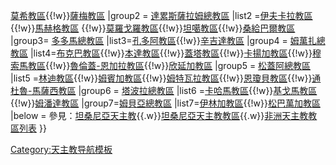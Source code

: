 {{Navbox
|name = 坦桑尼亞天主教教區
|title = 坦桑尼亞天主教教區
|style = 100%
|group1 = [[天主教阿魯沙總教區|阿魯沙總教區]]
|list1 =[[天主教姆布盧教區|姆布盧教區]]{{!w}}[[天主教莫希教區|莫希教區]]{{!w}}[[天主教薩梅教區|薩梅教區]]
|group2 = [[天主教達累斯薩拉姆總教區|達累斯薩拉姆總教區]]
|list2 =[[天主教伊夫卡拉教區|伊夫卡拉教區]]{{!w}}[[天主教馬赫格教區|馬赫格教區]] {{!w}}[[天主教莫羅戈羅教區|莫羅戈羅教區]]{{!w}}[[天主教坦噶教區|坦噶教區]]{{!w}}[[天主教桑給巴爾教區|桑給巴爾教區]]
|group3= [[天主教多多馬總教區|多多馬總教區]]
|list3=[[天主教孔多阿教區|孔多阿教區]]{{!w}}[[天主教辛吉達教區|辛吉達教區]]
|group4 = [[天主教姆萬扎總教區|姆萬扎總教區]]
|list4=[[天主教布克巴教區|布克巴教區]]{{!w}}[[天主教本達教區|本達教區]]{{!w}}[[天主教蓋塔教區|蓋塔教區]]{{!w}}[[天主教卡揚加教區|卡揚加教區]]{{!w}}[[天主教穆索馬教區|穆索馬教區]]{{!w}}[[天主教魯倫蓋-恩加拉教區|魯倫蓋-恩加拉教區]]{{!w}}[[天主教欣延加教區|欣延加教區]]
|group5 = [[天主教松蓋阿總教區|松蓋阿總教區]]
|list5 =[[天主教林迪教區|林迪教區]]{{!w}}[[天主教姆賓加教區|姆賓加教區]]{{!w}}[[天主教姆特瓦拉教區|姆特瓦拉教區]]{{!w}}[[天主教恩瓊貝教區|恩瓊貝教區]]{{!w}}[[天主教通杜魯-馬薩西教區|通杜魯-馬薩西教區]]
|group6 = [[天主教塔波拉總教區|塔波拉總教區]]
|list6 =[[天主教卡哈馬教區|卡哈馬教區]]{{!w}}[[天主教基戈馬教區|基戈馬教區]]{{!w}}[[天主教姆潘達教區|姆潘達教區]]
|group7=[[天主教姆貝亞總教區|姆貝亞總教區]]
|list7=[[天主教伊林加教區|伊林加教區]]{{!w}}[[天主教松巴萬加教區|松巴萬加教區]]
|below = 參見：[[坦桑尼亞天主教]]{{.w}}[[坦桑尼亞天主教教區]]{{.w}}[[非洲天主教教區列表]]
}}<noinclude>
[[Category:天主教导航模板]]
</noinclude>
